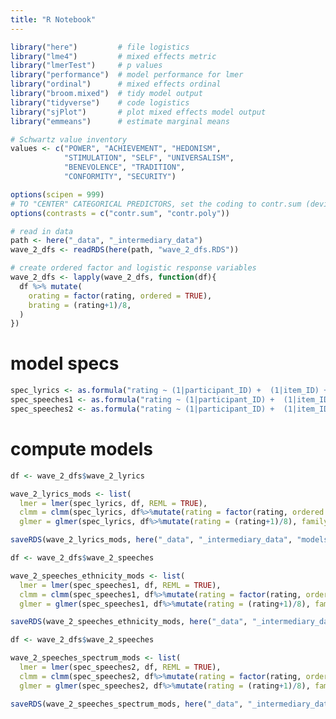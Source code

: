 ```yaml
---
title: "R Notebook"
---
```


```r
library("here")         # file logistics
library("lme4")         # mixed effects metric
library("lmerTest")     # p values
library("performance")  # model performance for lmer
library("ordinal")      # mixed effects ordinal
library("broom.mixed")  # tidy model output
library("tidyverse")    # code logistics
library("sjPlot")       # plot mixed effects model output
library("emmeans")      # estimate marginal means

# Schwartz value inventory
values <- c("POWER", "ACHIEVEMENT", "HEDONISM",  
            "STIMULATION", "SELF", "UNIVERSALISM", 
            "BENEVOLENCE", "TRADITION",  
            "CONFORMITY", "SECURITY")

options(scipen = 999)
# TO "CENTER" CATEGORICAL PREDICTORS, set the coding to contr.sum (deviations from the average)
options(contrasts = c("contr.sum", "contr.poly"))
```


```r
# read in data
path <- here("_data", "_intermediary_data")
wave_2_dfs <- readRDS(here(path, "wave_2_dfs.RDS"))
```

```r
# create ordered factor and logistic response variables
wave_2_dfs <- lapply(wave_2_dfs, function(df){
  df %>% mutate(
    orating = factor(rating, ordered = TRUE),
    brating = (rating+1)/8,
  )
})
```

# model specs

```r
spec_lyrics <- as.formula("rating ~ (1|participant_ID) +  (1|item_ID) + value + Ethnicity * genre")
spec_speeches1 <- as.formula("rating ~ (1|participant_ID) +  (1|item_ID) + value + Ethnicity * party")
spec_speeches2 <- as.formula("rating ~ (1|participant_ID) +  (1|item_ID) + value + spectrum * party")
```

# compute models


```r
df <- wave_2_dfs$wave_2_lyrics

wave_2_lyrics_mods <- list(
  lmer = lmer(spec_lyrics, df, REML = TRUE), 
  clmm = clmm(spec_lyrics, df%>%mutate(rating = factor(rating, ordered = TRUE))), 
  glmer = glmer(spec_lyrics, df%>%mutate(rating = (rating+1)/8), family=binomial()))

saveRDS(wave_2_lyrics_mods, here("_data", "_intermediary_data", "models", "wave_2_lyrics_mods.RDS"))
```

```r
df <- wave_2_dfs$wave_2_speeches

wave_2_speeches_ethnicity_mods <- list(
  lmer = lmer(spec_speeches1, df, REML = TRUE), 
  clmm = clmm(spec_speeches1, df%>%mutate(rating = factor(rating, ordered = TRUE))), 
  glmer = glmer(spec_speeches1, df%>%mutate(rating = (rating+1)/8), family=binomial()))

saveRDS(wave_2_speeches_ethnicity_mods, here("_data", "_intermediary_data", "models", "wave_2_speeches_ethnicity_mods.RDS"))
```

```r
df <- wave_2_dfs$wave_2_speeches

wave_2_speeches_spectrum_mods <- list(
  lmer = lmer(spec_speeches2, df, REML = TRUE), 
  clmm = clmm(spec_speeches2, df%>%mutate(rating = factor(rating, ordered = TRUE))), 
  glmer = glmer(spec_speeches2, df%>%mutate(rating = (rating+1)/8), family=binomial()))

saveRDS(wave_2_speeches_spectrum_mods, here("_data", "_intermediary_data", "models", "wave_2_speeches_spectrum_mods.RDS"))
```



